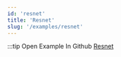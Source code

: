 ```yaml
---
id: 'resnet'
title: 'Resnet'
slug: '/examples/resnet'
---
```


<README />

:::tip Open Example In Github
[Resnet](https://github.com/facebookresearch/diffkt/tree/main/kotlin/examples/src/main/kotlin/examples/resnet)